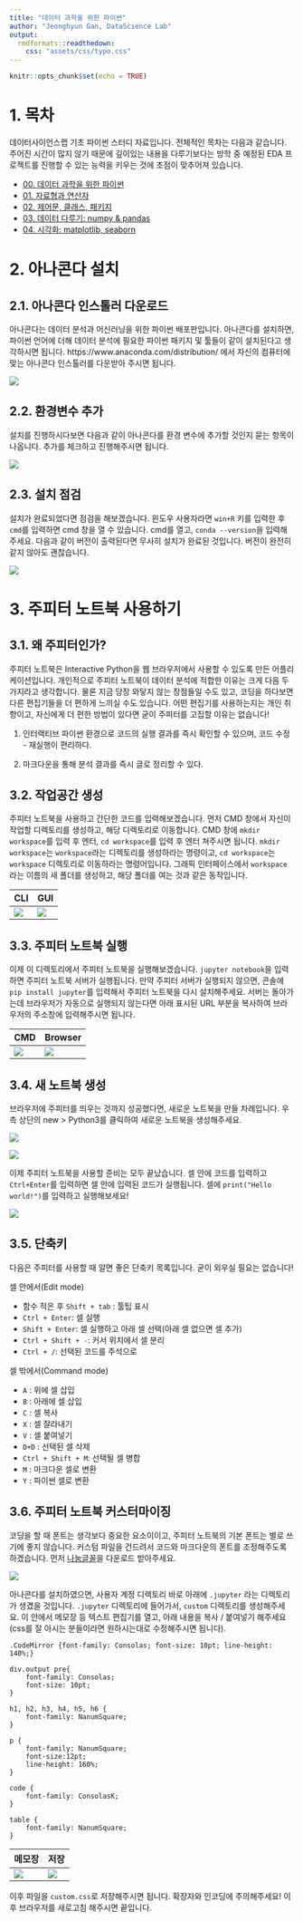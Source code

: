 ```yaml
---
title: "데이터 과학을 위한 파이썬"
author: "Jeonghyun Gan, DataScience Lab"
output: 
  rmdformats::readthedown:
    css: "assets/css/typo.css"
---
```


```r
knitr::opts_chunk$set(echo = TRUE)
```

# 1. 목차

데이터사이언스랩 기초 파이썬 스터디 자료입니다. 전체적인 목차는 다음과 같습니다. 주어진 시간이 많지 않기 때문에 깊이있는 내용을 다루기보다는 방학 중 예정된 EDA 프로젝트를 진행할 수 있는 능력을 키우는 것에 초점이 맞추어져 있습니다.

- [00. 데이터 과학을 위한 파이썬](https://yonseidslab.github.io/pyfords/)
- [01. 자료형과 연산자](https://yonseidslab.github.io/pyfords/page1)
- [02. 제어문, 클래스, 패키지](https://yonseidslab.github.io/pyfords/page2)
- [03. 데이터 다루기: numpy & pandas](https://yonseidslab.github.io/pyfords/page3)
- [04. 시각화: matplotlib, seaborn](https://yonseidslab.github.io/pyfords/page4)

# 2. 아나콘다 설치

## 2.1. 아나콘다 인스톨러 다운로드

아나콘다는 데이터 분석과 머신러닝을 위한 파이썬 배포판입니다. 아나콘다를 설치하면, 파이썬 언어에 더해 데이터 분석에 필요한 파이썬 패키지 및 툴들이 같이 설치된다고 생각하시면 됩니다. https://www.anaconda.com/distribution/ 에서 자신의 컴퓨터에 맞는 아나콘다 인스톨러를 다운받아 주시면 됩니다.

![](./assets/figs/conda.png)


## 2.2. 환경변수 추가

설치를 진행하시다보면 다음과 같이 아나콘다를 환경 변수에 추가할 것인지 묻는 항목이 나옵니다. 추가를 체크하고 진행해주시면 됩니다.

![](./assets/figs/envpath.png)

## 2.3. 설치 점검

설치가 완료되었다면 점검을 해보겠습니다. 윈도우 사용자라면 `win+R` 키를 입력한 후 `cmd`를 입력하면 cmd 창을 열 수 있습니다. cmd를 열고, `conda --version`을 입력해주세요. 다음과 같이 버전이 출력된다면 무사히 설치가 완료된 것입니다. 버전이 완전히 같지 않아도 괜찮습니다.

![](./assets/figs/condaver.png)

# 3. 주피터 노트북 사용하기

## 3.1. 왜 주피터인가?

주피터 노트북은 Interactive Python을 웹 브라우저에서 사용할 수 있도록 만든 어플리케이션입니다. 개인적으로 주피터 노트북이 데이터 분석에 적합한 이유는 크게 다음 두 가지라고 생각합니다. 물론 지금 당장 와닿지 않는 장점들일 수도 있고, 코딩을 하다보면 다른 편집기들을 더 편하게 느끼실 수도 있습니다. 어떤 편집기를 사용하는지는 개인 취향이고, 자신에게 더 편한 방법이 있다면 굳이 주피터를 고집할 이유는 없습니다!

1. 인터랙티브 파이썬 환경으로 코드의 실행 결과를 즉시 확인할 수 있으며, 코드 수정 - 재실행이 편리하다.

2. 마크다운을 통해 분석 결과를 즉시 글로 정리할 수 있다.

## 3.2. 작업공간 생성

주피터 노트북을 사용하고 간단한 코드를 입력해보겠습니다. 먼저 CMD 창에서 자신이 작업할 디렉토리를 생성하고, 해당 디렉토리로 이동합니다. CMD 창에 `mkdir workspace`를 입력 후 엔터,  `cd workspace`를 입력 후 엔터 쳐주시면 됩니다. `mkdir workspace`는 `workspace`라는 디렉토리를 생성하라는 명령이고, `cd workspace`는 `workspace` 디렉토리로 이동하라는 명령어입니다. 그래픽 인터페이스에서 `workspace`라는 이름의 새 폴더를 생성하고, 해당 폴더를 여는 것과 같은 동작입니다.

CLI|GUI
---|---
![](./assets/figs/workspace.png)|![](./assets/figs/workspaceGUI.png)


## 3.3. 주피터 노트북 실행

이제 이 디렉토리에서 주피터 노트북을 실행해보겠습니다. `jupyter notebook`을 입력하면 주피터 노트북 서버가 실행됩니다. 만약 주피터 서버가 실행되지 않으면, 콘솔에 `pip install jupyter`를 입력해서 주피터 노트북을 다시 설치해주세요. 서버는 돌아가는데 브라우저가 자동으로 실행되지 않는다면 아래 표시된 URL 부분을 복사하여 브라우저의 주소창에 입력해주시면 됩니다.

CMD|Browser
---|---
![](./assets/figs/jupyterURL.png)|![](./assets/figs/jupyter.png)

## 3.4. 새 노트북 생성

브라우저에 주피터를 띄우는 것까지 성공했다면, 새로운 노트북을 만들 차례입니다. 우측 상단의 new > Python3를 클릭하여 새로운 노트북을 생성해주세요.

![](./assets/figs/newNotebook.png)

![](./assets/figs/notebook.png)

이제 주피터 노트북을 사용할 준비는 모두 끝났습니다. 셀 안에 코드를 입력하고 `Ctrl+Enter`를 입력하면 셀 안에 입력된 코드가 실행됩니다. 셀에 `print("Hello world!")`를 입력하고 실행해보세요!

![](./assets/figs/helloworld.png)

## 3.5. 단축키

다음은 주피터를 사용할 때 알면 좋은 단축키 목록입니다. 굳이 외우실 필요는 없습니다! 

셀 안에서(Edit mode)

- 함수 적은 후 `Shift + tab` :  툴팁 표시
- `Ctrl + Enter`: 셀 실행 
- `Shift + Enter`: 셀 실행하고 아래 셀 선택(아래 셀 없으면 셀 추가)
- `Ctrl + Shift + -`: 커서 위치에서 셀 분리
- `Ctrl + /`: 선택된 코드를 주석으로

셀 밖에서(Command mode)

- `A` : 위에 셀 삽입
- `B` : 아래에 셀 삽입
- `C` : 셀 복사
- `X` : 셀 잘라내기
- `V` : 셀 붙여넣기
- `D+D` : 선택된 셀 삭제
- `Ctrl + Shift + M`: 선택될 셀 병합
- `M` : 마크다운 셀로 변환
- `Y` : 파이썬 셀로 변환

## 3.6. 주피터 노트북 커스터마이징

코딩을 할 때 폰트는 생각보다 중요한 요소이이고, 주피터 노트북의 기본 폰트는 별로 쓰기에 좋지 않습니다. 커스텀 파일을 건드려서 코드와 마크다운의 폰트를 조정해주도록 하겠습니다. 먼저 [나눔글꼴](https://hangeul.naver.com/2017/nanum)을 다운로드 받아주세요. 

![](./assets/figs/jupyterPath.png)

아나콘다를 설치하였으면, 사용자 계정 디렉토리 바로 아래에 `.jupyter` 라는 디렉토리가 생겼을 것입니다. `.jupyter` 디렉토리에 들어가서, `custom` 디렉토리를 생성해주세요. 이 안에서 메모장 등 텍스트 편집기를 열고, 아래 내용을 복사 / 붙여넣기 해주세요(css를 잘 아시는 분들이라면 원하시는대로 수정해주시면 됩니다). 

```
.CodeMirror {font-family: Consolas; font-size: 10pt; line-height: 140%;}

div.output pre{
    font-family: Consolas;
    font-size: 10pt;
}

h1, h2, h3, h4, h5, h6 {
	font-family: NanumSquare;
}

p {
	font-family: NanumSquare;
	font-size:12pt;
	line-height: 160%;
}

code {
	font-family: ConsolasK;
}

table {
	font-family: NanumSquare;
}
```
메모장|저장
---|---
![](./assets/figs/jupyterCustom.png)|![](./assets/figs/jupyterCss.png)

이후 파일을 `custom.css`로 저장해주시면 됩니다. 확장자와 인코딩에 주의해주세요! 이후 브라우저를 새로고침 해주시면 끝입니다.

